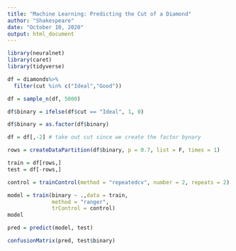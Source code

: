 ```yaml
---
title: "Machine Learning: Predicting the Cut of a Diamond"
author: "Shakespeare"
date: "October 10, 2020"
output: html_document
---
```


```r
library(neuralnet)
library(caret)
library(tidyverse)
```

```r
df = diamonds%>%
  filter(cut %in% c("Ideal","Good"))

df = sample_n(df, 5000)

df$binary = ifelse(df$cut == "Ideal", 1, 0) 
```

```r
df$binary = as.factor(df$binary) 

df = df[,-2] # take out cut since we create the factor bynary
```

```r
rows = createDataPartition(df$binary, p = 0.7, list = F, times = 1)

train = df[rows,]
test = df[-rows,]
```

```r
control = trainControl(method = "repeatedcv", number = 2, repeats = 2)

model = train(binary ~ .,data = train, 
              method = "ranger",
              trControl = control)
model
```

```r
pred = predict(model, test)

confusionMatrix(pred, test$binary)
```

